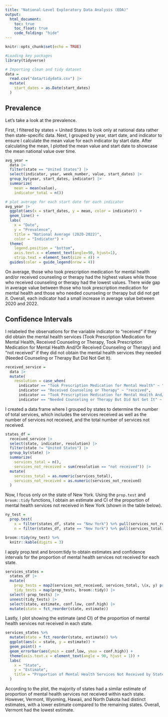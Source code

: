 ```yaml
---
title: "National-Level Exploratory Data Analysis (EDA)"
output:
  html_document:
    toc: true
    toc_float: true
    code_folding: "hide"
---
```


```r
knitr::opts_chunk$set(echo = TRUE)
```

```r
#Loading key packages
library(tidyverse)

# Importing clean and tidy dataset 
data = 
  read.csv("data/tidydata.csv") |> 
  mutate(
    start_dates = as.Date(start_dates)
  )
```

## Prevalence 

Let's take a look at the prevalence. 

First, I filtered by states = United States to look only at national data rather then state-specific data. Next, I grouped by year, start date, and indicator to ensure I calculate the mean value for each indicator by start date. After calculating the mean, I plotted the mean value and start date to showcase the mean national value over time.

```r
avg_year =
  data |> 
  filter(state == "United States") |> 
  select(indicator, year, week_number, value, start_dates) |> 
  group_by(year, start_dates, indicator) |> 
  summarize(
    mean = mean(value),
    indicator_total = n())

# plot average for each start date for each indicator
avg_year |> 
  ggplot(aes(x = start_dates, y = mean, color = indicator)) +
  geom_line() +
  labs(
    x = "Date",
    y = "Prevalence",
    title = "National Average (2020-2022)",
    color = "Indicator") +
  theme(
    legend.position = "bottom",
    axis.text.x = element_text(angle=90, hjust=1),
    strip.text = element_text(size = 4)) +
  guides(color = guide_legend(nrow = 4))
```

On average, those who took prescription medication for mental health and/or received counseling or therapy had the highest values while those who received counseling or therapy had the lowest values. There wide gap in average value between those who took prescription medication for mental health and those who needed counseling or therapy but did not get it. Overall, each indicator had a small increase in average value between 2020 and 2022.

## Confidence Intervals

I relabeled the observations for the variable indicator to "received" if they did obtain the mental health services (Took Prescription Medication for Mental Health, Received Counseling or Therapy, Took Prescription Medication for Mental Health And/Or Received Counseling or Therapy) and "not received" if they did not obtain the mental health services they needed (Needed Counseling or Therapy But Did Not Get It).

```r
received_service = 
  data |> 
  mutate(
    resolution = case_when(
      indicator == "Took Prescription Medication for Mental Health" ~ "received",
      indicator == "Received Counseling or Therapy" ~ "received",
      indicator == "Took Prescription Medication for Mental Health And/Or Received Counseling or Therapy" ~ "received",
      indicator == "Needed Counseling or Therapy But Did Not Get It" ~ "not received"))
```

I created a data frame where I grouped by states to determine the number of total services, which includes the services received as well as the number of services not received, and the total number of services not received.

```r
states_df =
  received_service |> 
  select(state, indicator, resolution) |> 
  filter(state != "United States") |> 
  group_by(state) |> 
  summarize(
    services_total = n(),
    services_not_received = sum(resolution == "not received")) |> 
  mutate(
    services_total = as.numeric(services_total),
    services_not_received = as.numeric(services_not_received)
  )
```

Now, I focus only on the state of New York. Using the `prop.test` and `broom::tidy` functions, I obtain an estimate and CI of the proportion of mental health services not received in New York (shown in the table below).

```r
ny_test = 
  prop.test(
    x = filter(states_df, state == "New York") %>% pull(services_not_received),
    n = filter(states_df, state == "New York") %>% pull(services_total)) 

broom::tidy(ny_test) %>% 
  knitr::kable(digits = 3)
```

I apply prop.test and broom:tidy to obtain estimates and confidence intervals for the proportion of mental health services not received for each state.

```r
services_states =
  states_df |> 
  mutate(
    prop_tests = map2(services_not_received, services_total, \(x, y) prop.test(x = x, n = y)),
    tidy_tests = map(prop_tests, broom::tidy)) |> 
  select(-prop_tests) |> 
  unnest(tidy_tests) |> 
  select(state, estimate, conf.low, conf.high) |>  
  mutate(state = fct_reorder(state, estimate))
```

Lastly, I plot showing the estimate (and CI) of the proportion of mental health services not received in each state.

```r
services_states %>% 
  mutate(state = fct_reorder(state, estimate)) %>% 
  ggplot(aes(x = state, y = estimate)) + 
  geom_point() + 
  geom_errorbar(aes(ymin = conf.low, ymax = conf.high)) + 
  theme(axis.text.x = element_text(angle = 90, hjust = 1)) +
  labs(
    x = "State",
    y = "Estimate",
    title = "Proportion of Mental Health Services Not Received by State"
  )
```

According to the plot, the majority of states had a similar estimate of proportion of mental health services not received within each state. However, Vermont, Wyoming, Hawaii, and North Dakota had distinct estimates, with a lower estimate compared to the remaining states. Overall, Vermont had the lowest estimate.